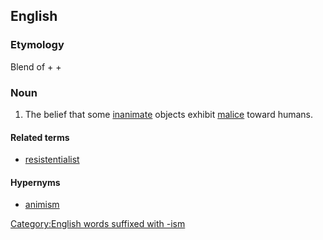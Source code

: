 ==English==

===Etymology===
Blend of {{etyl|la|en}} {{m|la|res|gloss=thing}} + {{m|en|resister}} + {{m|en|existentialism}}

===Noun===
{{wikipedia}}
{{en-noun|-}}

# {{lb|en|humorous}} The belief that some [[inanimate]] objects exhibit [[malice]] toward humans.

====Related terms====
* [[resistentialist]]

====Hypernyms====
* [[animism]]

[[Category:English words suffixed with -ism]]